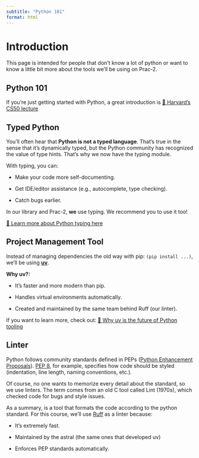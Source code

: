 ```yaml
---
subtitle: "Python 101"
format: html
---
```


# Introduction
This page is intended for people that don't know a lot of python or want to know a little bit more about the tools we'll be using on Prac-2.

## Python 101

If you’re just getting started with Python, a great introduction is [🔗 Harvard’s CS50 lecture](https://www.youtube.com/watch?app=desktop&v=EOLPQdVj5Ac)

## Typed Python
You’ll often hear that **Python is not a typed language**. That’s true in the sense that it’s dynamically typed, but the Python community has recognized the value of type hints. That’s why we now have the typing module.

With typing, you can:

  - Make your code more self-documenting.

  - Get IDE/editor assistance (e.g., autocomplete, type checking).

  - Catch bugs earlier.

In our library and Prac-2, **we** use typing. We recommend you to use it too!

[🔗 Learn more about Python typing here](https://www.youtube.com/watch?v=15WB30NqDT0)

## Project Management Tool

Instead of managing dependencies the old way with pip: `(pip install ...)`, we’ll be using [**uv**](github.com/astral-sh/uv).

**Why uv?:**

  - It's faster and more modern than pip.

  - Handles virtual environments automatically.

  - Created and maintained by the same team behind Ruff (our linter).

If you want to learn more, check out: [🔗 Why uv is the future of Python tooling](https://www.youtube.com/watch?v=5rTwOt9Qgik)

## Linter

Python follows community standards defined in PEPs ([Python Enhancement Proposals](https://peps.python.org/pep-0000/)). [PEP 8](peps.python.org/pep-0008/), for example, specifies how code should be styled (indentation, line length, naming conventions, etc.).

Of course, no one wants to memorize every detail about the standard, so we use linters. The term comes from an old C tool called Lint (1970s), which checked code for bugs and style issues.

As a summary, is a tool that formats the code according to the python standard. For this course, we’ll use [Ruff](https://github.com/astral-sh/ruff) as a linter because:

  - It's extremely fast.

  - Maintained by the astral (the same ones that developed uv)

  - Enforces PEP standards automatically.

